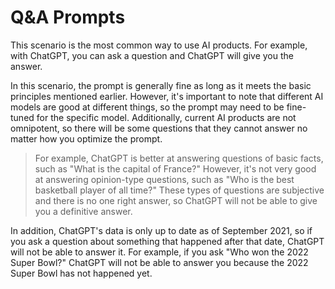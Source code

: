 # Q&A Prompts

This scenario is the most common way to use AI products. For example, with ChatGPT, you can ask a question and ChatGPT will give you the answer.

In this scenario, the prompt is generally fine as long as it meets the basic principles mentioned earlier. However, it's important to note that different AI models are good at different things, so the prompt may need to be fine-tuned for the specific model. Additionally, current AI products are not omnipotent, so there will be some questions that they cannot answer no matter how you optimize the prompt.

>For example, ChatGPT is better at answering questions of basic facts, such as "What is the capital of France?" However, it's not very good at answering opinion-type questions, such as "Who is the best basketball player of all time?" These types of questions are subjective and there is no one right answer, so ChatGPT will not be able to give you a definitive answer.

In addition, ChatGPT's data is only up to date as of September 2021, so if you ask a question about something that happened after that date, ChatGPT will not be able to answer it. For example, if you ask "Who won the 2022 Super Bowl?" ChatGPT will not be able to answer you because the 2022 Super Bowl has not happened yet.